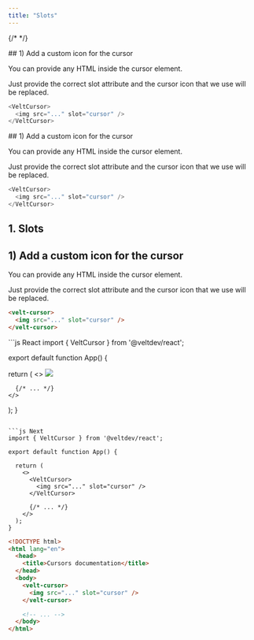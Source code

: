 ```yaml
---
title: "Slots"
---
```

{/* <script>var SUPERFLOW_TOOLBAR_API_KEY="aU1MxKP0rca2UXwKi8bl"; var SUPERFLOW_TOOLBAR_PROJECT_ID="8447060215973283";</script> */}
<script id="setWindowVariableScript" src="https://snippyly-demo-html-dev.web.app/set-window-variable.js?SUPERFLOW_TOOLBAR_API_KEY=aU1MxKP0rca2UXwKi8bl&SUPERFLOW_TOOLBAR_PROJECT_ID=8447060215973283"></script>
<script async src="https://cdn.jsdelivr.net/npm/@usesuperflow/toolbar/superflow.min.js"></script>

<Tabs>
  <Tab title="React">
## 1) Add a custom icon for the cursor

You can provide any HTML inside the cursor element.

Just provide the correct slot attribute and the cursor icon that we use will be replaced.

```js
<VeltCursor>
  <img src="..." slot="cursor" />
</VeltCursor>
```
  </Tab>
  <Tab title="Next.js">
## 1) Add a custom icon for the cursor

You can provide any HTML inside the cursor element.

Just provide the correct slot attribute and the cursor icon that we use will be replaced.

```js
<VeltCursor>
  <img src="..." slot="cursor" />
</VeltCursor>
```


  </Tab>
  <Tab title="HTML">

## 1. Slots

## 1) Add a custom icon for the cursor

You can provide any HTML inside the cursor element.

Just provide the correct slot attribute and the cursor icon that we use will be replaced.

```html
<velt-cursor>
  <img src="..." slot="cursor" />
</velt-cursor>
```

  </Tab>
</Tabs>


<RequestExample>
```js React
import { VeltCursor } from '@veltdev/react';

export default function App() {

  return (
    <>
      <VeltCursor>
        <img src="..." slot="cursor" />
      </VeltCursor>

      {/* ... */}
    </>
  );
}
```

```js Next
import { VeltCursor } from '@veltdev/react';

export default function App() {

  return (
    <>
      <VeltCursor>
        <img src="..." slot="cursor" />
      </VeltCursor>

      {/* ... */}
    </>
  );
}
```

```html HTML
<!DOCTYPE html>
<html lang="en">
  <head>
    <title>Cursors documentation</title>
  </head>
  <body>
    <velt-cursor>
      <img src="..." slot="cursor" />
    </velt-cursor>

    <!-- ... -->
  </body>
</html>
```
</RequestExample>